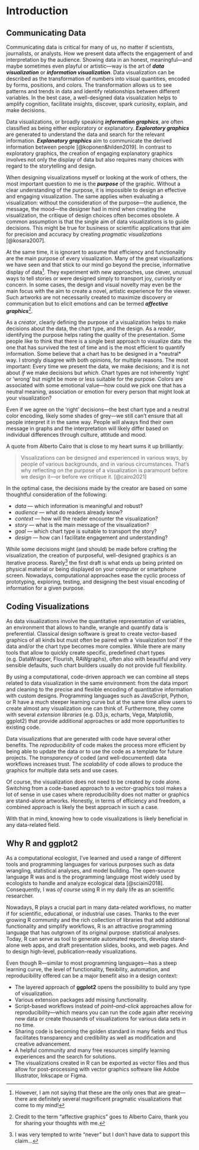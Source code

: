 \mainmatter

# Introduction

## Communicating Data {#communication}

Communicating data is critical for many of us, no matter if scientists, journalists, or analysts. How we present data affects the engagement of and interpretation by the audience. Showing data in an honest, meaningful---and maybe sometimes even playful or artistic---way is the art of ***data visualization*** or ***information visualization***. Data visualization can be described as the transformation of numbers into visual quantities, encoded by forms, positions, and colors. The transformation allows us to see patterns and trends in data and identify relationships between different variables. In the best case, a well-designed data visualization helps to amplify cognition, facilitate insights, discover, spark curiosity, explain, and make decisions.

Data visualizations, or broadly speaking ***information graphics***, are often classified as being either exploratory or explanatory. ***Exploratory graphics*** are generated to understand the data and search for the relevant information. ***Explanatory graphics*** aim to communicate the derived information between people [@koponen&hilden2019]. In contrast to exploratory graphics, the creation of engaging explanatory graphics involves not only the display of data but also requires many choices with regard to the storytelling and design.

When designing visualizations myself or looking at the work of others, the most important question to me is the ***purpose*** of the graphic. Without a clear understanding of the purpose, it is impossible to design an effective and engaging visualization. The same applies when evaluating a visualization: without the consideration of the purpose---the audience, the message, the mood---the designer had in mind when creating the visualization, the critique of design choices often becomes obsolete. A common assumption is that the single aim of data visualizations is to guide decisions. This might be true for business or scientific applications that aim for precision and accuracy by creating *pragmatic visualizations* [@kosara2007].

At the same time, it is ignorant to assume that efficiency and functionality are the main purpose of every visualization. Many of the great visualizations we have seen and that stick to our mind go beyond the precise, informative display of data[^introduction-1]. They experiment with new approaches, use clever, unusual ways to tell stories or were designed simply to transport joy, curiosity or concern. In some cases, the design and visual novelty may even be the main focus with the aim to create a novel, artistic experience for the viewer. Such artworks are not necessarily created to maximize discovery or communication but to elicit emotions and can be termed ***affective graphics***[^introduction-2].

[^introduction-1]: However, I am not saying that these are the only ones that are great---there are definitely several magnificent pragmatic visualizations that come to my mind!

[^introduction-2]: Credit to the term "affective graphics" goes to Alberto Cairo, thank you for sharing your thoughts with me.

As a *creator*, clearly defining the purpose of a visualization helps to make decisions about the data, the chart type, and the design. As a *reader*, identifying the purpose helps rating the quality of the presentation. Some people like to think that there is a single best approach to visualize data: the one that has survived the test of time and is the most efficient to quantify information. Some believe that a chart has to be designed in a \*neutral\* way. I strongly disagree with both opinions, for multiple reasons. The most important: Every time we present the data, we make decisions; and it is not about *if* we make decisions but *which*. Chart types are not inherently 'right' or 'wrong' but might be more or less suitable for the purpose. Colors are associated with some emotional value---how could we pick one that has a neutral meaning, association or emotion for every person that might look at your visualization?

Even if we agree on the 'right' decisions---the best chart type and a neutral color encoding, likely some shades of grey---we still can't ensure that all people interpret it in the same way. People will always find their own message in graphs and the interpretation will likely differ based on individual differences through culture, attitude and mood.

A quote from Alberto Cairo that is close to my heart sums it up brilliantly:

> Visualizations can be designed and experienced in various ways, by people of various backgrounds, and in various circumstances. That's why reflecting on the purpose of a visualization is paramount before we design it---or before we critique it. [@cairo2021]

In the optimal case, the decisions made by the creator are based on some thoughtful consideration of the following:

-   *data* --- which information is meaningful and robust?
-   *audience* --- what do readers already know?
-   *context* --- how will the reader encounter the visualization?
-   *story* --- what is the main message of the visualization?
-   *goal* --- which chart type is suitable to transport the story?
-   *design* --- how can I facilitate engagement and understanding?

While some decisions might (and should) be made before crafting the visualization, the creation of purposeful, well-designed graphics is an iterative process. Rarely[^introduction-3] the first draft is what ends up being printed on physical material or being displayed on your computer or smartphone screen. Nowadays, computational approaches ease the cyclic process of prototyping, exploring, testing, and designing the best visual encoding of information for a given purpose.

[^introduction-3]: I was very tempted to write "never" but I don't have data to support this claim...

## Coding Visualizations {#coding}

As data visualizations involve the quantitative representation of variables, an environment that allows to handle, wrangle and quantify data is preferential. Classical design software is great to create vector-based graphics of all kinds but must often be paired with a 'visualization tool' if the data and/or the chart type becomes more complex. While there are many tools that allow to quickly create specific, predefined chart types (e.g. DataWrapper, Flourish, RAWgraphs), often also with beautiful and very sensible defaults, such chart builders usually do not provide full flexibility. 

By using a computational, code-driven approach we can combine all steps related to data visualization in the same environment: from the data import and cleaning to the precise and flexible encoding of quantitative information with custom designs. Programming languages such as JavaScript, Python, or R have a much steeper learning curve but at the same time allow users to create almost any visualization one can think of. Furthermore, they come with several *extension libraries* (e.g. D3.js, echarts, Vega, Matplotlib, ggplot2) that provide additional approaches or add more opportunities to existing code.

Data visualizations that are generated with code have several other benefits. The *reproducibility* of code makes the process more efficient by being able to update the data or to use the code as a template for future projects. The *transparency* of coded (and well-documented) data workflows increases trust. The *scalability* of code allows to produce the graphics for multiple data sets and use cases.

Of course, the visualization does not need to be created by code alone. Switching from a code-based approach to a vector-graphics tool makes a lot of sense in use cases where reproducibility does not matter or graphics are stand-alone artworks. Honestly, in terms of efficiency and freedom, a combined approach is likely the best approach in such a case.

With that in mind, knowing how to code visualizations is likely beneficial in any data-related field.


## Why R and **ggplot2** {#why}

As a computational ecologist, I've learned and used a range of different tools and programming languages for various purposes such as data wrangling, statistical analyses, and model building. The open-source language R was and is the programming language most widely used by ecologists to handle and analyze ecological data [@sciaini2018]. Consequently, I was *of course* using R in my daily life as an scientific researcher.

Nowadays, R plays a crucial part in many data-related workflows, no matter if for scientific, educational, or industrial use cases. Thanks to the ever growing R community and the rich collection of libraries that add additional functionality and simplify workflows, R is an attractive programming language that has outgrown of its original purpose: statistical analyses. Today, R can serve as tool to generate automated reports, develop stand-alone web apps, and draft presentation slides, books, and web pages. And to design high-level, publication–ready visualizations.

Even though R---similar to most programming languages---has a steep learning curve, the level of functionality, flexibility, automation, and reproducibility offered can be a major benefit also in a design context:

* The layered approach of **ggplot2** opens the possibility to build any type of visualization.
* Various extension packages add missing functionality.
* Script-based workflows instead of *point–and–click* approaches allow for reproducibility---which means you can run the code again after receiving new data or create thousands of visualizations for various data sets in no time.
* Sharing code is becoming the golden standard in many fields and thus facilitates transparency and credibility as well as modification and creative advancement.
* A helpful community and many free resources simplify learning experiences and the search for solutions.
* The visualizations created in R can be exported as vector files and thus allow for post–processing with vector graphics software like Adobe Illustrator, Inkscape or Figma. 

